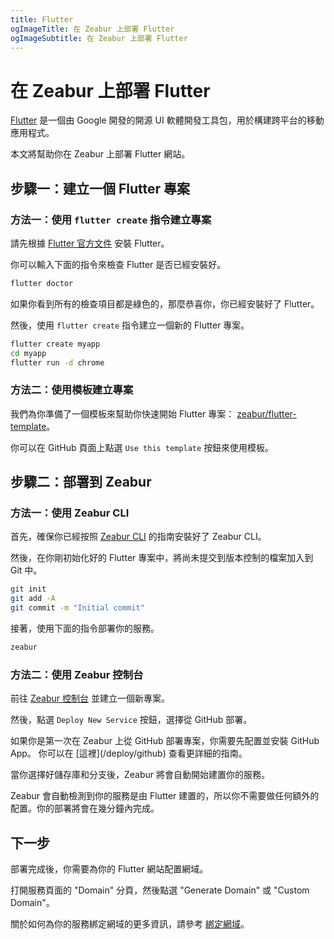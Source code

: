 ```yaml
---
title: Flutter
ogImageTitle: 在 Zeabur 上部署 Flutter
ogImageSubtitle: 在 Zeabur 上部署 Flutter
---
```



# 在 Zeabur 上部署 Flutter

[Flutter](https://flutter.dev) 是一個由 Google 開發的開源 UI 軟體開發工具包，用於構建跨平台的移動應用程式。

本文將幫助你在 Zeabur 上部署 Flutter 網站。

## 步驟一：建立一個 Flutter 專案

### 方法一：使用 `flutter create` 指令建立專案

請先根據 [Flutter 官方文件](https://docs.flutter.dev/get-started/install) 安裝 Flutter。

你可以輸入下面的指令來檢查 Flutter 是否已經安裝好。

```bash
flutter doctor
```

如果你看到所有的檢查項目都是綠色的，那麼恭喜你，你已經安裝好了 Flutter。

然後，使用 `flutter create` 指令建立一個新的 Flutter 專案。

```bash
flutter create myapp
cd myapp
flutter run -d chrome
```

### 方法二：使用模板建立專案

我們為你準備了一個模板來幫助你快速開始 Flutter 專案： [zeabur/flutter-template](https://github.com/zeabur/flutter-template)。

你可以在 GitHub 頁面上點選 `Use this template` 按鈕來使用模板。

## 步驟二：部署到 Zeabur

### 方法一：使用 Zeabur CLI

首先，確保你已經按照 [Zeabur CLI](../deploy/deploy-in-cli) 的指南安裝好了 Zeabur CLI。

然後，在你剛初始化好的 Flutter 專案中，將尚未提交到版本控制的檔案加入到 Git 中。

```bash
git init
git add -A
git commit -m "Initial commit"
```

接著，使用下面的指令部署你的服務。

```bash
zeabur
```

### 方法二：使用 Zeabur 控制台

前往 [Zeabur 控制台](https://dash.zeabur.com) 並建立一個新專案。

然後，點選 `Deploy New Service` 按鈕，選擇從 GitHub 部署。

<Callout>
    如果你是第一次在 Zeabur 上從 GitHub 部署專案，你需要先配置並安裝 GitHub App。
    你可以在 [這裡](/deploy/github) 查看更詳細的指南。
</Callout>

當你選擇好儲存庫和分支後，Zeabur 將會自動開始建置你的服務。

Zeabur 會自動檢測到你的服務是由 Flutter 建置的，所以你不需要做任何額外的配置。你的部署將會在幾分鐘內完成。

## 下一步

部署完成後，你需要為你的 Flutter 網站配置網域。

打開服務頁面的 "Domain" 分頁，然後點選 "Generate Domain" 或 "Custom Domain"。

關於如何為你的服務綁定網域的更多資訊，請參考 [綁定網域](/deploy/domain-binding)。
